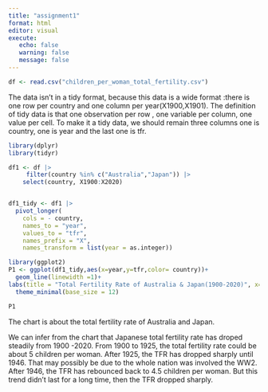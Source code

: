 ```yaml
---
title: "assignment1"
format: html
editor: visual
execute:
   echo: false
   warning: false
   message: false
---
```


```r
df <- read.csv("children_per_woman_total_fertility.csv")
```

The data isn't in a tidy format, because this data is a wide format :there is one row per country and one column per year(X1900,X1901). The definition of tidy data is that one observation per row , one variable per column, one value per cell. To make it a tidy data, we should remain three columns one is country, one is year and the last one is tfr.

```r
library(dplyr)
library(tidyr)

df1 <- df |> 
     filter(country %in% c("Australia","Japan")) |>
    select(country, X1900:X2020)


df1_tidy <- df1 |> 
  pivot_longer(
    cols = - country,     
    names_to = "year",
    values_to = "tfr",
    names_prefix = "X",             
    names_transform = list(year = as.integer))
```

```r
library(ggplot2)
P1 <- ggplot(df1_tidy,aes(x=year,y=tfr,color= country))+
  geom_line(linewidth =1)+
labs(title = "Total Fertility Rate of Australia & Japan(1900-2020)", x= NULL, y="Children per woman")+
  theme_minimal(base_size = 12)

P1

```

The chart is about the total fertility rate of Australia and Japan.

We can infer from the chart that Japanese total fertility rate has droped steadily from 1900 -2020. From 1900 to 1925, the total fertility rate could be about 5 children per woman. After 1925, the TFR has dropped sharply until 1946. That may possibly be due to the whole nation was involved the WW2. After 1946, the TFR has rebounced back to 4.5 children per woman. But this trend didn't last for a long time, then the TFR dropped sharply.
